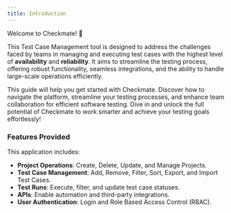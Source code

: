 ```yaml
---
title: Introduction
---
```


Welcome to Checkmate! 🎉

This Test Case Management tool is designed to address the challenges faced by teams in managing and executing test cases with the highest level of **availability** and **reliability**. It aims to streamline the testing process, offering robust functionality, seamless integrations, and the ability to handle large-scale operations efficiently.

This guide will help you get started with Checkmate. Discover how to navigate the platform, streamline your testing processes, and enhance team collaboration for efficient software testing. Dive in and unlock the full potential of Checkmate to work smarter and achieve your testing goals effortlessly!

### Features Provided

This application includes:

- **Project Operations**: Create, Delete, Update, and Manage Projects.
- **Test Case Management**: Add, Remove, Filter, Sort, Export, and Import Test Cases.
- **Test Runs**: Execute, filter, and update test case statuses.
- **APIs**: Enable automation and third-party integrations.
- **User Authentication**: Login and Role Based Access Control (RBAC).
